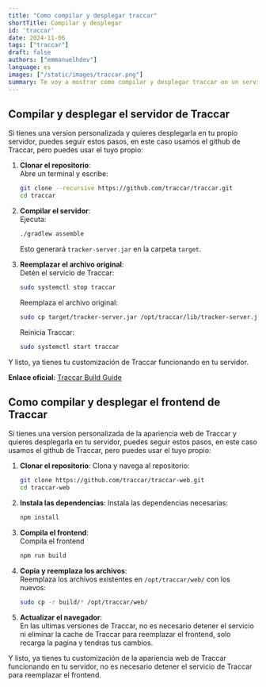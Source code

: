 ```yaml
---
title: "Como compilar y desplegar traccar"
shortTitle: Compilar y desplegar
id: 'traccar'
date: 2024-11-06
tags: ["traccar"]
draft: false
authors: ["emmanuelhdev"]
language: es
images: ["/static/images/traccar.png"]
summary: Te voy a mostrar como compilar y desplegar traccar en un servidor como digital ocean, aws, etc.
---
```

## Compilar y desplegar el servidor de Traccar
Si tienes una version personalizada y quieres desplegarla en tu propio servidor, puedes seguir estos pasos, en este caso usamos el github de Traccar, pero puedes usar el tuyo propio:

1. **Clonar el repositorio**:  
   Abre un terminal y escribe:  
   ```bash
   git clone --recursive https://github.com/traccar/traccar.git
   cd traccar
   ```

2. **Compilar el servidor**:  
   Ejecuta:  
   ```bash
   ./gradlew assemble
   ```  
   Esto generará `tracker-server.jar` en la carpeta `target`.

3. **Reemplazar el archivo original**:  
   Detén el servicio de Traccar:  
   ```bash
   sudo systemctl stop traccar
   ```  
   Reemplaza el archivo original:  
   ```bash
   sudo cp target/tracker-server.jar /opt/traccar/lib/tracker-server.jar
   ```  
   Reinicia Traccar:  
   ```bash
   sudo systemctl start traccar
   ```

Y listo, ya tienes tu customización de Traccar funcionando en tu servidor.

**Enlace oficial**: [Traccar Build Guide](https://www.traccar.org/build/)


## Como compilar y desplegar el frontend de Traccar

Si tienes una version personalizada de la apariencia web de Traccar y quieres desplegarla en tu servidor, puedes seguir estos pasos, en este caso usamos el github de Traccar, pero puedes usar el tuyo propio:

1. **Clonar el repositorio**: 
   Clona y navega al repositorio: 
   ```bash
   git clone https://github.com/traccar/traccar-web.git
   cd traccar-web
   ```

2. **Instala las dependencias**: 
   Instala las dependencias necesarias:  
   ```bash
   npm install
   ```
3. **Compila el frontend**:  
   Compila el frontend
   ```bash
   npm run build
   ```

4. **Copia y reemplaza los archivos**:  
   Reemplaza los archivos existentes en `/opt/traccar/web/` con los nuevos:  
   ```bash
   sudo cp -r build/* /opt/traccar/web/
   ```

5. **Actualizar el navegador**:  
   En las ultimas versiones de Traccar, no es necesario detener el servicio ni eliminar la cache de Traccar para reemplazar el frontend, solo recarga la pagina y tendras tus cambios.

Y listo, ya tienes tu customización de la apariencia web de Traccar funcionando en tu servidor, no es necesario detener el servicio de Traccar para reemplazar el frontend.

